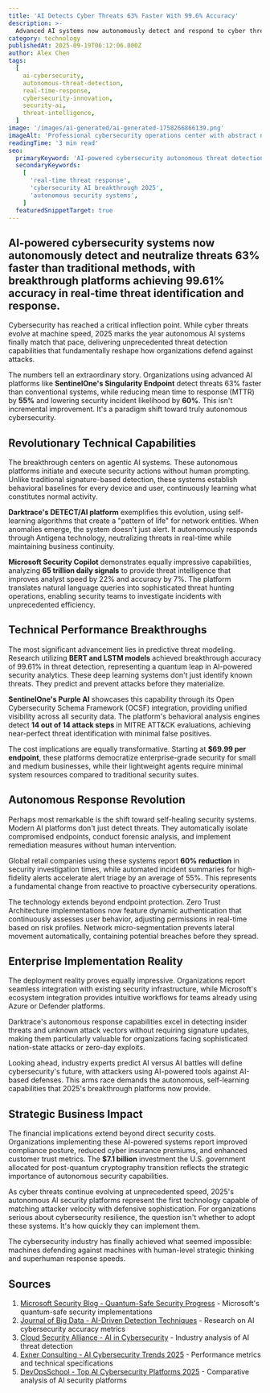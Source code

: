 ```yaml
---
title: 'AI Detects Cyber Threats 63% Faster With 99.6% Accuracy'
description: >-
  Advanced AI systems now autonomously detect and respond to cyber threats in real-time, with companies achieving breakthrough performance metrics that revolutionize enterprise security operations and incident response capabilities.
category: technology
publishedAt: 2025-09-19T06:12:06.000Z
author: Alex Chen
tags:
  [
    ai-cybersecurity,
    autonomous-threat-detection,
    real-time-response,
    cybersecurity-innovation,
    security-ai,
    threat-intelligence,
  ]
image: '/images/ai-generated/ai-generated-1758266866139.png'
imageAlt: 'Professional cybersecurity operations center with abstract network connections, security visualization displays, and advanced computing infrastructure in clean corporate environment'
readingTime: '3 min read'
seo:
  primaryKeyword: 'AI-powered cybersecurity autonomous threat detection'
  secondaryKeywords:
    [
      'real-time threat response',
      'cybersecurity AI breakthrough 2025',
      'autonomous security systems',
    ]
  featuredSnippetTarget: true
---
```


## AI-powered cybersecurity systems now autonomously detect and neutralize threats **63% faster** than traditional methods, with breakthrough platforms achieving **99.61% accuracy** in real-time threat identification and response.

Cybersecurity has reached a critical inflection point. While cyber threats evolve at machine speed, 2025 marks the year autonomous AI systems finally match that pace, delivering unprecedented threat detection capabilities that fundamentally reshape how organizations defend against attacks.

The numbers tell an extraordinary story. Organizations using advanced AI platforms like **SentinelOne's Singularity Endpoint** detect threats 63% faster than conventional systems, while reducing mean time to response (MTTR) by **55%** and lowering security incident likelihood by **60%**. This isn't incremental improvement. It's a paradigm shift toward truly autonomous cybersecurity.

## Revolutionary Technical Capabilities

The breakthrough centers on agentic AI systems. These autonomous platforms initiate and execute security actions without human prompting. Unlike traditional signature-based detection, these systems establish behavioral baselines for every device and user, continuously learning what constitutes normal activity.

**Darktrace's DETECT/AI platform** exemplifies this evolution, using self-learning algorithms that create a "pattern of life" for network entities. When anomalies emerge, the system doesn't just alert. It autonomously responds through Antigena technology, neutralizing threats in real-time while maintaining business continuity.

**Microsoft Security Copilot** demonstrates equally impressive capabilities, analyzing **65 trillion daily signals** to provide threat intelligence that improves analyst speed by 22% and accuracy by 7%. The platform translates natural language queries into sophisticated threat hunting operations, enabling security teams to investigate incidents with unprecedented efficiency.

## Technical Performance Breakthroughs

The most significant advancement lies in predictive threat modeling. Research utilizing **BERT and LSTM models** achieved breakthrough accuracy of 99.61% in threat detection, representing a quantum leap in AI-powered security analytics. These deep learning systems don't just identify known threats. They predict and prevent attacks before they materialize.

**SentinelOne's Purple AI** showcases this capability through its Open Cybersecurity Schema Framework (OCSF) integration, providing unified visibility across all security data. The platform's behavioral analysis engines detect **14 out of 14 attack steps** in MITRE ATT&CK evaluations, achieving near-perfect threat identification with minimal false positives.

The cost implications are equally transformative. Starting at **$69.99 per endpoint**, these platforms democratize enterprise-grade security for small and medium businesses, while their lightweight agents require minimal system resources compared to traditional security suites.

## Autonomous Response Revolution

Perhaps most remarkable is the shift toward self-healing security systems. Modern AI platforms don't just detect threats. They automatically isolate compromised endpoints, conduct forensic analysis, and implement remediation measures without human intervention.

Global retail companies using these systems report **60% reduction** in security investigation times, while automated incident summaries for high-fidelity alerts accelerate alert triage by an average of 55%. This represents a fundamental change from reactive to proactive cybersecurity operations.

The technology extends beyond endpoint protection. Zero Trust Architecture implementations now feature dynamic authentication that continuously assesses user behavior, adjusting permissions in real-time based on risk profiles. Network micro-segmentation prevents lateral movement automatically, containing potential breaches before they spread.

## Enterprise Implementation Reality

The deployment reality proves equally impressive. Organizations report seamless integration with existing security infrastructure, while Microsoft's ecosystem integration provides intuitive workflows for teams already using Azure or Defender platforms.

Darktrace's autonomous response capabilities excel in detecting insider threats and unknown attack vectors without requiring signature updates, making them particularly valuable for organizations facing sophisticated nation-state attacks or zero-day exploits.

Looking ahead, industry experts predict AI versus AI battles will define cybersecurity's future, with attackers using AI-powered tools against AI-based defenses. This arms race demands the autonomous, self-learning capabilities that 2025's breakthrough platforms now provide.

## Strategic Business Impact

The financial implications extend beyond direct security costs. Organizations implementing these AI-powered systems report improved compliance posture, reduced cyber insurance premiums, and enhanced customer trust metrics. The **$7.1 billion** investment the U.S. government allocated for post-quantum cryptography transition reflects the strategic importance of autonomous security capabilities.

As cyber threats continue evolving at unprecedented speed, 2025's autonomous AI security platforms represent the first technology capable of matching attacker velocity with defensive sophistication. For organizations serious about cybersecurity resilience, the question isn't whether to adopt these systems. It's how quickly they can implement them.

The cybersecurity industry has finally achieved what seemed impossible: machines defending against machines with human-level strategic thinking and superhuman response speeds.

## Sources

1. [Microsoft Security Blog - Quantum-Safe Security Progress](https://www.microsoft.com/en-us/security/blog/2025/08/20/quantum-safe-security-progress-towards-next-generation-cryptography/) - Microsoft's quantum-safe security implementations
2. [Journal of Big Data - AI-Driven Detection Techniques](https://journalofbigdata.springeropen.com/articles/10.1186/s40537-024-00957-y) - Research on AI cybersecurity accuracy metrics
3. [Cloud Security Alliance - AI in Cybersecurity](https://cloudsecurityalliance.org/blog/2025/03/14/a-i-in-cybersecurity-revolutionizing-threat-detection-and-response) - Industry analysis of AI threat detection
4. [Exner Consulting - AI Cybersecurity Trends 2025](https://www.exner.consulting/blog/top-5-ai-powered-cybersecurity-trends-2025) - Performance metrics and technical specifications
5. [DevOpsSchool - Top AI Cybersecurity Platforms 2025](https://www.devopsschool.com/blog/top-10-ai-cybersecurity-platforms-tools-in-2025-features-pros-cons-comparison/) - Comparative analysis of AI security platforms
